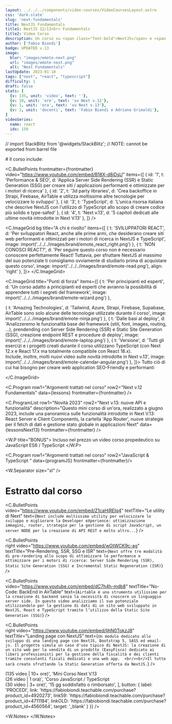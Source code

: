 ```yaml
---
layout: ../../../components/video-courses/VideoCoursesLayout.astro
css: 'dark-slate'
slug: 'next-fundamentals'
title: NextJS Fundamentals
title1: NextJS 12/13<br> Fundamentals
title2: Video Corso
description: Un corso su <span class="font-bold">NextJS</span> e <span class="font-bold">TypeScript</span> per creare siti web e applicazioni performanti e SEO-Friendly! <br /><br />NextJS è attualmente il framework più apprezzato per la creazione di landing page e web app in React performanti e ottimizzate per i motori di ricerca. <br /><br />Creato in collaborazione con <a href="https://www.youtube.com/@TheCarmhack" target="_blank" class="link">Adriano Grimaldi</a>.
author: ['Fabio Biondi']
badge: UPDATED v.13
image: 
  blur: "images/emote-next.png"
  url: "images/emote-next.png"
  alt: "Next Fundamentals"
lastUpdate: 2023-01-10
tags: ["next", "react", "typescript"]  
difficulty: 1
draft: false
stats: [
  {v: 135, unit: 'video', text: ''},
  {v: 10, unit: 'ore', text: 'su Next v.12'},
  {v: 1, unit: 'ora', text: 'su Next v.13'},
  {v: 2, unit: 'docenti', text: 'Fabio Biondi e Adriano Grimaldi'},
]
videoSeries: 
  name: react
  idx: 150
---
```


// import StackBlitz from '@widgets/StackBlitz'; // NOTE: cannot be exported from barrel file

<div class="text-center mb-12"> 
   # Il corso include:
</div>


<C.BulletPoints 
  frontmatter={frontmatter}
  video="https://www.youtube.com/embed/B18X-d8jDsU"
  items={[
    { id: '1', t: 'Performance & SEO', d: 'Applica Server Side Rendering (SSR) e Static Generation (SSG) per creare siti / applicazioni performanti e ottimizzate per i motori di ricerca' },
    { id: '2', t: '3d party libraries', d: 'Crea backoffice in Strapi, Firebase, AirTable e utilizza moltissime altre tecnologie per velocizzare lo sviluppo' },
    { id: '3', t: 'TypeScript', d: 'L\'unica risorsa italiana che descrive NextJS con l\'utilizzo di TypeScript allo scopo di creare codice più solido e type-safed' },
    { id: '4', t: 'Next v.13', d: '5 capitoli dedicati alle ultime novità introdotte in Next V.13' },
  ]}
/>
 



<C.ImageGrid bg title="A chi è rivolto" items={[
  { 
    t: 'SVILUPPATORI REACT', d: 'Per sviluppatori React, anche alle prime armi, che desiderano creare siti web performanti e ottimizzati per i motori di ricerca in NextJS e TypeScript', 
    image: import('../../../images/brand/emote_react_right.png')
  },
  { 
    t: 'NON CONOSCI REACT?', d: 'Per seguire questo corso non è necessario conoscere perfettamente React! Tuttavia, per sfruttare NextJS al massimo del suo potenziale ti consigliamo ovviamente di studiarlo prima di acquistare questo corso',
    image: import('../../../images/brand/emote-read.png'),
    align: 'right'
  },
]}>
</C.ImageGrid>



<C.ImageGrid title="Punti di forza" items={[
  { 
    t: 'Per principianti ed esperti', d: 'Un corso adatto a principianti ed esperti che avranno la possibilità di apprendere tutti i segreti del framework', 
    image: import('../../../images/brand/emote-wizard.png')
  },
  
  { 
    t: 'Amazing Technologies', d: 'Tailwind, Azure, Strapi, Firebase, Supabase, AirTable sono solo alcune delle tecnologie utilizzate durante il corso',
    image: import('../../../images/brand/emote-ninja.png')
  },
  { 
    t: 'Dalle basi al deploy', d: 'Analizzeremo le funzionalità base del framework (stili, font, images, routing, ...), prendending con Server Side Rendering (SSR) e Static Site Generation (SSG), creazione endpoint REST e procedure di deploy',
    image: import('../../../images/brand/emote-laptop.png')
  },
  { 
    t: 'Versione', d: 'Tutti gli esercizi e i progetti creati durante il corso utilizzano TypeScript (con Next 12.x e React 17.x ma totalmente compatibile con React 18.x). <br/>Include, inoltre, molti nuovi video sulle novità introdotte in Next v.13',
    image: import('../../../images/brand/emote-calendar-angular.png')
  },
]}>
Tutto ciò di cui hai bisogno per creare web application SEO-Friendly e performanti

</C.ImageGrid>


<C.Program
  row1="Argomenti trattati nel corso"
  row2="Next v.12 Fundamentals"
  data={lessons}
  frontmatter={frontmatter}
   />


<C.ProgramList
  row1="Novità 2023"
  row2="Next v.13: nuove API e funzionalità"
  description="Questo mini corso di un'ora, realizzato a giugno 2023, include una panoramica sulle funzionalità introdotte in Next V.13: React Server e Client Components, la cartella 'App Router', nuove strategie per il fetch di dati e gestione stato globale in applicazioni Next"
  data={lessonsNext13}
  frontmatter={frontmatter}
/>

<W.P title="BONUS">
Incluso nel prezzo un video corso propedeutico su JavaScript ES6 / TypeScript 
</W.P>

<C.Program
  row1="Argomenti trattati nel corso"
  row2="JavaScript & TypeScript "
  data={programJS} 
  frontmatter={frontmatter}/>


<W.Separator size="xl" />
<h1 class="text-center"> Estratto dal corso </h1>
<W.Separator size="md" />

<C.BulletPoints  
  video="https://www.youtube.com/embed/Z1caHiREIq4"
  textTitle="Le utility di Next"
  text={`
    Next include moltissime utility per velocizzare lo sviluppo e migliorare la Developer eXperience: ottimizzazione immagini, router, strategie per la gestione di script JavaScript, un server NODE per la creazione di API REST e molto altro...
  `}
/>

<C.BulletPoints  
  right
  video="https://www.youtube.com/embed/wGtWCK9c-ag"
  textTitle="Pre-Rendering, SSR, SSG e ISR"
  text={`
    Next offre tre modalità di pre-rendering allo scopo di ottimizzare le performance e ottimizzare per i motori di ricerca: Server Side Rendering (SSR), Static Site Generation (SSG) e Incremental Static Regeneration (ISR)
  `}
/>

<C.BulletPoints  
  video="https://www.youtube.com/embed/dC7h4h-mdb8"
  textTitle="No-Code: BackEnd in AirTable"
  text={`
    Airtable è uno strumento utilissimo per la creazione di backend senza la necessità di cnoscere un linguaggio server side. In questo video analizziamo il suo potenziale utilizzandolo per la gestione di dati di un sito web sviluppato in NextJS, React e TypeScript tramite l’utilizzo della Static Site Generation (SSG)
  `}
/>

<C.BulletPoints  
  right
  video="https://www.youtube.com/embed/IjhN0TokzJ8"
  textTitle="Landing page con NextJS"
  text={`
    Un modulo dedicato allo sviluppo di una landing page con NextJS, Bootstrap 5, SASS ed email-js. Il progetto simula un caso d'uso tipico di NextJS: la creazione di un sito web per la vendita di un prodotto (EasyFisco) dedicato ai liberi professionisti per la gestione della fiscalità e dei clienti tramite consulenti fiscali dedicati e una web app. 
    <br/><br/>Il tutto sarà creato sfruttando la Static Generation offerta da NextJS.
  `}
/>



<div>
  <C.Pricing 
    frontmatter={frontmatter} 
    left={{
      title: 'Multi Licenza',
      price: {
        value: '50', currency: '€', unit: '/utente'
      },
      items: [
        'Stessi vantaggi del piano Standard',
        'Prezzo scontato per 5 o più utenti',
        'Report / Progress per singolo utente',
      ],
      button: {
        label: 'Contattami',
        link: '/contact-form?msg=Vorrei acquistare 5 licenze del corso Next Fundamentals'
      }
    }}
    center={{
      badge: 'Il più venduto!',
      title: 'Singolo Utente',
      price: {
        value: '89', currency: '€', unit: '+ iva'
      },
      items: [
        'Corso Next Fundamentals <br /> (135 video | 10+ ore)',
        'Mini Corso Next V.13 <br /> (26 video | 1 ora)',
        'Corso JavaScript / TypeScript <br /> (30 video | 3+ ore)',
        '15 gg soddisfatto o rimborsato',
      ],
      button: {
        label: 'PROCEDI',
        link: 'https://fabiobiondi.teachable.com/purchase?product_id=4920273',
        link59: 'https://fabiobiondi.teachable.com/purchase?product_id=4711184',
        linkOLD: 'https://fabiobiondi.teachable.com/purchase?product_id=4560564',
        target: '_blank'
      }
    }}
  />
</div>
<C.Faq frontmatter={frontmatter}/>

<W.Notes>
</W.Notes>
